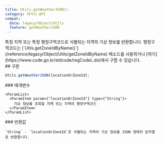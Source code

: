 ```yaml
---
title: Utils.getWeatherJSON()
category: 레거시 API
compat:
  data: legacy/Object/Utils
  feature: getWeatherJSON
---
```


<Section>
  특정 지역 또는 특정 행정구역코드로 식별되는 지역의 기상 정보를 반환합니다.
  행정구역코드는 [`Utils.getZoneIdByName()`](/reference/legacy/Object/Utils/getZoneIdByName) 메소드를 사용하거나 [여기](https://www.code.go.kr/stdcode/regCodeL.do)에서 구할 수 있습니다.
</Section>
<Section>
  ## 구문

  ~~~js
  Utils.getWeatherJSON(locationOrZoneId);
  ~~~

  <Section>
    ### 매개변수

    <ParamList>
      <ParamItem param={"locationOrZoneId"} type={"String"}>
        기상 정보를 조회할 지역 또는 지역의 행정구역코드
      </ParamItem>
    </ParamList>
  </Section>
  <Section>
    ### 반환값

    `String` - `locationOrZoneId`로 식별되는 지역의 기상 정보를 JSON 형태의 문자열로 반환합니다.
  </Section>
</Section>